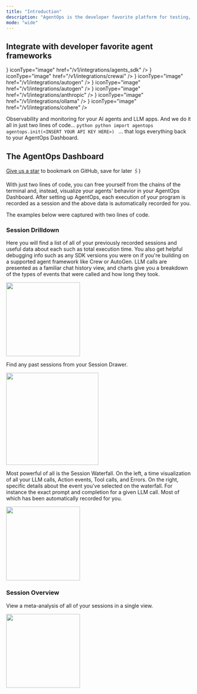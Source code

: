 ```yaml
---
title: "Introduction"
description: "AgentOps is the developer favorite platform for testing, debugging, and deploying AI agents and LLM apps."
mode: "wide"
---
```


## Integrate with developer favorite agent frameworks

<CardGroup cols={2}>
  <Card title="OpenAI Agents SDK" icon={<img src="https://www.github.com/agentops-ai/agentops/blob/main/docs/images/external/openai/openai-logomark.png?raw=true" alt="OpenAI Agents SDK" />} iconType="image" href="/v1/integrations/agents_sdk" />
  <Card title="CrewAI" icon={<img src="https://www.github.com/agentops-ai/agentops/blob/main/docs/v1/img/docs-icons/crew.png?raw=true" alt="CrewAI"/>} iconType="image" href="/v1/integrations/crewai" />
  <Card title="AG2" icon={<img src="https://www.github.com/agentops-ai/agentops/blob/main/docs/images/external/autogen/ag2.svg?raw=true" alt="AG2"/>} iconType="image" href="/v1/integrations/autogen" />
  <Card title="AutoGen" icon={<img src="https://www.github.com/agentops-ai/agentops/blob/main/docs/images/external/microsoft/microsoft_logo.svg?raw=true" alt="AutoGen" />} iconType="image" href="/v1/integrations/autogen" />
  <Card title="Anthropic" icon={<img src="https://www.github.com/agentops-ai/agentops/blob/main/docs/images/external/anthropic/anthropic_icon_slate.png?raw=true" alt="Anthropic" />} iconType="image" href="/v1/integrations/anthropic" />
  <Card title="Ollama" icon={<img src="https://www.github.com/agentops-ai/agentops/blob/main/docs/images/external/ollama/ollama-icon.png?raw=true" alt="Ollama" />} iconType="image" href="/v1/integrations/ollama" />
  <Card title="Cohere" icon={<img src="https://www.github.com/agentops-ai/agentops/blob/main/docs/images/external/cohere/cohere-logo.svg?raw=true" alt="Cohere" />} iconType="image" href="/v1/integrations/cohere" />
  <Card title="Groq" icon="bolt" href="https://docs.agentops.ai/v1/integrations/groq" />
</CardGroup>

Observability and monitoring for your AI agents and LLM apps. And we do it all in just two lines of code...
<CodeGroup>
	```python python
	import agentops
	agentops.init(<INSERT YOUR API KEY HERE>)
	```
</CodeGroup>
... that logs everything back to your AgentOps Dashboard.

## The AgentOps Dashboard

<Check>[Give us a star](https://github.com/AgentOps-AI/agentops) to bookmark on GitHub, save for later 🖇️)</Check>

With just two lines of code, you can free yourself from the chains of the terminal and, instead, visualize your agents' behavior
in your AgentOps Dashboard. After setting up AgentOps, each execution of your program is recorded as a session and the above
data is automatically recorded for you.

The examples below were captured with two lines of code.

### Session Drilldown
Here you will find a list of all of your previously recorded sessions and useful data about each such as total execution time.
You also get helpful debugging info such as any SDK versions you were on if you're building on a supported agent framework like Crew or AutoGen.
LLM calls are presented as a familiar chat history view, and charts give you a breakdown of the types of events that were called and how long they took.

<Frame type="glass" caption="Session Summary">
  <img height="200" src="https://github.com/AgentOps-AI/agentops/blob/main/docs/images/session-summary.gif?raw=true" />
</Frame>

Find any past sessions from your Session Drawer.
<Frame type="glass" caption="Session Drawer">
  <img height="250" src="https://github.com/AgentOps-AI/agentops/blob/main/docs/images/session-drawer.gif?raw=true" />
</Frame>

Most powerful of all is the Session Waterfall. On the left, a time visualization of all your LLM calls, Action events, Tool calls, and Errors.
On the right, specific details about the event you've selected on the waterfall. For instance the exact prompt and completion for a given LLM call. 
Most of which has been automatically recorded for you.

<Frame type="glass" caption="Session Waterfall">
  <img height="200" src="https://github.com/AgentOps-AI/agentops/blob/main/docs/images/session-waterfall.gif?raw=true" />
</Frame>


### Session Overview
View a meta-analysis of all of your sessions in a single view.
<Frame type="glass" caption="Session Overview">
  <img height="200" src="https://github.com/AgentOps-AI/agentops/blob/main/docs/images/overview.png?raw=true" />
</Frame>

<script type="module" src="/scripts/github_stars.js"></script>
<script type="module" src="/scripts/adjust_api_dynamically.js"></script>
